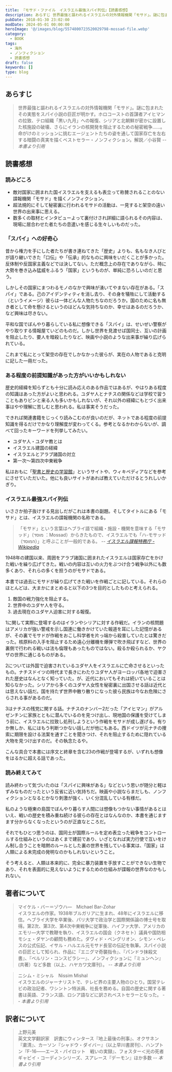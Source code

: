 ```yaml
---
title: 『モサド・ファイル　イスラエル最強スパイ列伝』【読書感想】
description: あらすじ 世界最強と謳われるイスラエルの対外情報機関「モサド」。謎に包まれたその実態をスパイ小説の巨匠が明かす。ホロコーストの首謀者アイヒマンの拉致、テロ組織「黒い九月」への報復、シリアと北朝鮮が密かに設置した核施設の破壊、さらにイランの核開発を阻止するための秘密戦争……。
pubDate: 2018-01-30 23:02:00
modDate: 2024-05-01 00:00:00
heroImage: '@/images/blog/5574800723520029798-mossad-file.webp'
category:
  - BOOK
tags:
  - 海外
  - ノンフィクション
  - 読書感想
draft: false
keywords: []
type: blog
---
```


## あらすじ

> 世界最強と謳われるイスラエルの対外情報機関「モサド」。謎に包まれたその実態をスパイ小説の巨匠が明かす。ホロコーストの首謀者アイヒマンの拉致、テロ組織「黒い九月」への報復、シリアと北朝鮮が密かに設置した核施設の破壊、さらにイランの核開発を阻止するための秘密戦争……。命がけのミッションに挑むエージェントたちの姿を通して国家存亡を左右する暗闘の真実を描くベストセラー・ノンフィクション。解説／小谷賢 <cite>-- 本書より引用</cite>

## 読書感想

### 読みどころ

- 敵対国家に囲まれた国イスラエルを支えるも表立って称賛されることのない諜報機関「モサド」を描くノンフィクション。
- 超法規的にそして秘密裏に行われるモサドの活動は、一見すると架空の遠い世界の出来事に思える。
- 数多くの取材とインタビューよって裏付けされ詳細に語られるその内容は、現場に居合わせた者たちの息遣いを感じる生々しいものだった。

### 「スパイ」への好奇心

昔から権力を手にした者たちが書き連ねてきた「歴史」よりも、名もなき人びとが語り継いできた「口伝」や「伝承」的なものに興味をいだくことが多かった。反体制や反国家主義などでは決してない。ただ概念上の存在でありながら、時に大勢を巻き込み猛威をふるう「国家」というものが、単純に恐ろしいのだと思う。

しかしその国家にまつわるモノのなかで興味が湧いてやまない存在がある。「スパイ」である。己のアイデンティティを消し去り、その身を犠牲にして活動する（というイメージ）彼らは一体どんな人物たちなのだろうか。国のために名も無き者として命を懸けるというのはどんな気持ちなのか、幸せはあるのだろうか、など興味は尽きない。

平和な国でぼんやり暮らしている私に想像できる「スパイ」は、せいぜい警察がやり取りする情報屋ていどのものだ。しかし世界を見渡せば国同士、互いの計画を阻止したり、要人を暗殺したりなど、映画や小説のような出来事が繰り広げられている。

これまで私にとって架空の存在でしかなかった彼らが、実在の人物であると克明に記した一冊だった。

### ある程度の前提知識があった方がいいかもしれない

歴史的経緯を知らずとも十分に読み応えのある作品ではあるが、やはりある程度の知識はあった方がよいと思われる。ユダヤ人とナチスの関係などは学校で習うこともありピンと来る人も多いかもしれないが、それ以外の経緯にもとづく出来事はやや理解に苦しむと思われる。私は事実そうだった。

できれば関連書籍をじっくり読みこむのが良いのだが、ネットである程度の前提知識を得るだけでかなり理解度が変わってくる。参考となるかわからないが、調べて回ったキーワードを列挙してみたい。

- ユダヤ人・ユダヤ教とは
- イスラエル建国の経緯
- イスラエルとアラブ諸国の対立
- 第一次～第四次中東戦争

私はおもに「[聖書と歴史の学習館](https://www.lets-bible.com/)」というサイトや、ウィキペディアなどを参考にさせていただいた。他にも良いサイトがあれば教えていただけるとうれしいかぎり。

### イスラエル最強スパイ列伝

いささか拍子抜けする見出しだがこれは本書の副題。そしてタイトルにある「モサド」とは、イスラエルの諜報機関の名称である。

> 「モサド」という言葉はヘブライ語で組織・施設・機関を意味する「モサッド」（מוסד ：Mossad）からきたもので、イスラエルでも「ハ-モサッド（המוסד）」と呼ぶことが一般的である。 <cite>-- [イスラエル諜報特務庁 - Wikipedia](https://ja.wikipedia.org/wiki/%E3%82%A4%E3%82%B9%E3%83%A9%E3%82%A8%E3%83%AB%E8%AB%9C%E5%A0%B1%E7%89%B9%E5%8B%99%E5%BA%81)</cite>

1948年の建国以来、周囲をアラブ諸国に囲まれたイスラエルは国家存亡をかけた戦いを繰り広げてきた。戦いの内容は互いの火力をぶつけ合う戦争以外にも数多くあり、それらの多くを担うのがモサドである。

本書では過去にモサドが繰り広げてきた戦いを作戦ごとに記している。それらのほとんどは、大まかにまとめると以下の3つを目的としたものと考えられる。

1. 敵国の戦力強化を阻止する。
1. 世界中のユダヤ人を守る。
1. 過去現在のユダヤ人迫害に対する報復。

1に関して実際に登場するのはイランやシリアに対する作戦だ。イランの核問題はアメリカが強い警戒を示し国連に働きかけていた報道を耳にした記憶があるが、その裏でモサドが作戦をおこし科学者を片っ端から殺害していたとは驚きだった。核原料の入手を阻止するため遠心分離機を爆弾で吹き飛ばすなど、世界の裏側で行われる戦いは法も倫理もあったものではない。殺るか殺られるか、ヤクザの世界に通じるものがある。

2については外国で迫害されているユダヤ人をイスラエルに亡命させるといったもの。ナチスドイツの時代まで長きにわたりユダヤ人がヨーロッパ各地で迫害された歴史はなんとなく知っていた。が、近代においてもそれは続いていることは知らなかった。シリアから多くのユダヤ人女性を秘密裏に出国させる話は近代とは思えない話だ。国を持たず世界中散り散りになった彼ら民族は今なお危険にさらされる事があるのだ。

3はナチスの残党に関する話。ナチスのナンバー2だった「アイヒマン」がアルゼンチンに家族とともに潜んでいるのを見つけ出し、現地国の保護を受けてしまう前に、イスラエルに拉致し処刑しようという作戦をモサドが成し遂げる。有りか無しか、私にはもう判断つかない話しだが他にもある。西ドイツが元ナチの捜索に期限を設ける法案を通すことを聞きつけ、それを阻止するために隠れている大物を見つけ出すのだ。その執念たるや。

こんな具合で本書には序文と終章を含む23の作戦が登場するが、いずれも想像をはるかに超える話であった。

### 読み終えてみて

読み終わって気づいたのは「スパイに興味がある」などという思いが随分と軽はずみなものだったという反省に近い気持ちだ。映画や小説ならまだしも、ノンフィクションとなるとかなり刺激が強く、いく分混乱している有様だ。

私のような極東の島国でぼんやり暮らす人間には想像もつかない事情があるとはいえ、戦いの歴史を積み重ね続ける彼らの存在とはなんなのか、本書を通じますます分からなくなったというのが正直なところだ。

それでもひとつ思うのは、国同士が国際ルールを定め表立った戦争をコントロールする仕組みというのはあくまで建前であり、いざとなれば実力行使で互いをけん制し合うことを暗黙のルールとした裏の世界を残している事実は、「国家」は人類による未完成の発明なのかもしれないということ。

そう考えると、人類は本来的に、完全に暴力装置を手放すことができない生物であり、それを表面的に見えないようにするための仕組みが諜報の世界なのかもしれない。

<div class='not-prose'>
  <div data-vc_mylinkbox_id='886754391'></div>
</div>

## 著者について

> マイケル・バー＝ゾウハ―　Michael Bar-Zohar<br />
> イスラエルの作家。1938年ブルガリアに生まれ、48年にイスラエルに移住。ヘブライ大学を卒業後、パリ大学で政治学と国際関係論の博士号を取得。第2次、第3次、第4次中東戦争に従軍後、ハイファ大学、アメリカのエモリ―大学で教鞭を執り、イスラエルの国会（クネセト）議員や国防相モシェ・ダヤンの顧問も務めた。ダヴィド・ベングリオン、シモン・ペレスの公式伝記、イサル・ハルエル元モサド長官の伝記を執筆。スパイ小説の巨匠として知られ、作品に『エニグマ奇襲指令』、『パンドラ抹殺文書』、『ベルリン・コンスピラシー』、ノンフィクションに『ミュンヘン』(共著）など多数（以上、ハヤカワ文庫刊）。 <cite>-- 本書より引用</cite>

> ニシム・ミシャル　Nissim Mishal<br />
> イスラエルのジャーナリストで、テレビ界の主要人物のひとり。国営テレビの政治記者、ワシントン特派員、社長を務める。自国の歴史に関する著書は英語、フランス語、ロシア語などに訳されベストセラーとなった。 <cite>-- 本書より引用</cite>

## 訳者について

> 上野元美<br />
> 英文文学翻訳家　訳書にウィンタース『地上最後の刑事』、オクサネン『粛清』、カーソン『シャドウ・ダイバー』（以上早川書房刊）、ハンプトン『F-16――エース・パイロット　戦いの実録』、フォスター＜光の死者ギャビイ・コーディ＞シリーズ、スアレース『デーモン』ほか多数 <cite>-- 本書より引用</cite>
